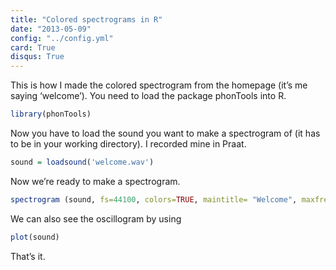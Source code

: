 ```yaml
---
title: "Colored spectrograms in R"
date: "2013-05-09"
config: "../config.yml"
card: True
disqus: True
---
```


This is how I made the colored spectrogram from the homepage (it's me saying 'welcome'). You need to load the package phonTools into R.


```r
library(phonTools)
```

Now you have to load the sound you want to make a spectrogram of (it has to be in your working directory). I recorded mine in Praat.

```r
sound = loadsound('welcome.wav')
```

Now we're ready to make a spectrogram.

```r
spectrogram (sound, fs=44100, colors=TRUE, maintitle= "Welcome", maxfreq=5500)
```

We can also see the oscillogram by using

```r
plot(sound)
```


That's it. 
